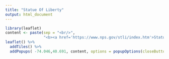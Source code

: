 ```yaml
---
title: "Statue Of Liberty"
output: html_document
---
```


```r
library(leaflet)
content <- paste(sep = "<br/>",
                 "<b><a href='https://www.nps.gov/stli/index.htm'>Statue of Liberty</a></b>","Iconic Batinal Monument opened in 1886, offering guided tours, a museum & city view","Location: New York, NY 1004","Phone: (212) 363-3200")
leaflet() %>%
  addTiles() %>%
  addPopups( -74.046,40.691, content, options = popupOptions(closeButton = FALSE))

```



